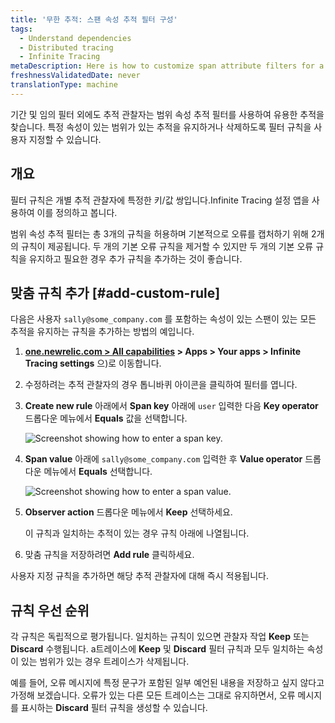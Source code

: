 ```yaml
---
title: '무한 추적: 스팬 속성 추적 필터 구성'
tags:
  - Understand dependencies
  - Distributed tracing
  - Infinite Tracing
metaDescription: Here is how to customize span attribute filters for a trace observer.
freshnessValidatedDate: never
translationType: machine
---
```


기간 및 임의 필터 외에도 추적 관찰자는 범위 속성 추적 필터를 사용하여 유용한 추적을 찾습니다. 특정 속성이 있는 범위가 있는 추적을 유지하거나 삭제하도록 필터 규칙을 사용자 지정할 수 있습니다.

## 개요

필터 규칙은 개별 추적 관찰자에 특정한 키/값 쌍입니다.Infinite Tracing 설정 앱을 사용하여 이를 정의하고 봅니다.

범위 속성 추적 필터는 총 3개의 규칙을 허용하며 기본적으로 오류를 캡처하기 위해 2개의 규칙이 제공됩니다. 두 개의 기본 오류 규칙을 제거할 수 있지만 두 개의 기본 오류 규칙을 유지하고 필요한 경우 추가 규칙을 추가하는 것이 좋습니다.

## 맞춤 규칙 추가 [#add-custom-rule]

다음은 사용자 `sally@some_company.com` 를 포함하는 속성이 있는 스팬이 있는 모든 추적을 유지하는 규칙을 추가하는 방법의 예입니다.

1. <DNT>**[one.newrelic.com > All capabilities](https://one.newrelic.com/all-capabilities) > Apps > Your apps > Infinite Tracing settings**</DNT> 으)로 이동합니다.

2. 수정하려는 추적 관찰자의 경우 톱니바퀴 아이콘을 클릭하여 필터를 엽니다.

3. <DNT>**Create new rule**</DNT> 아래에서 <DNT>**Span key**</DNT> 아래에 `user` 입력한 다음 <DNT>**Key operator**</DNT> 드롭다운 메뉴에서 <DNT>**Equals**</DNT> 값을 선택합니다.

   <img
     title="span_key.png"
     alt="Screenshot showing how to enter a span key."
     src="/images/distributed-tracing_screenshot-crop_update-span-key.webp"
   />

4. <DNT>**Span value**</DNT> 아래에 `sally@some_company.com` 입력한 후 <DNT>**Value operator**</DNT> 드롭다운 메뉴에서 <DNT>**Equals**</DNT> 선택합니다.

   <img
     title="span_value.png"
     alt="Screenshot showing how to enter a span value."
     src="/images/distributed-tracing_screenshot-crop_update-span-value.webp"
   />

5. <DNT>**Observer action**</DNT> 드롭다운 메뉴에서 <DNT>**Keep**</DNT> 선택하세요.

   <Callout variant="tip">
     이 규칙과 일치하는 추적이 있는 경우 규칙 아래에 나열됩니다.
   </Callout>

6. 맞춤 규칙을 저장하려면 <DNT>**Add rule**</DNT> 클릭하세요.

사용자 지정 규칙을 추가하면 해당 추적 관찰자에 대해 즉시 적용됩니다.

## 규칙 우선 순위

각 규칙은 독립적으로 평가됩니다. 일치하는 규칙이 있으면 관찰자 작업 <DNT>**Keep**</DNT> 또는 <DNT>**Discard**</DNT> 수행됩니다. a트레이스에 <DNT>**Keep**</DNT> 및 <DNT>**Discard**</DNT> 필터 규칙과 모두 일치하는 속성이 있는 범위가 있는 경우 트레이스가 삭제됩니다.

예를 들어, 오류 메시지에 특정 문구가 포함된 일부 예언된 내용을 저장하고 싶지 않다고 가정해 보겠습니다. 오류가 있는 다른 모든 트레이스는 그대로 유지하면서, 오류 메시지를 표시하는 <DNT>**Discard**</DNT> 필터 규칙을 생성할 수 있습니다.
